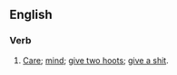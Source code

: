 ==English==

===Verb===
{{en-verb|inf=to [[give]] [[a]] [[toss]]|gives a toss|giving a toss|gave a toss|given a toss}}

# {{context|UK|chiefly|vulgar slang}} [[care|Care]]; [[mind]]; [[give two hoots]]; [[give a shit]].